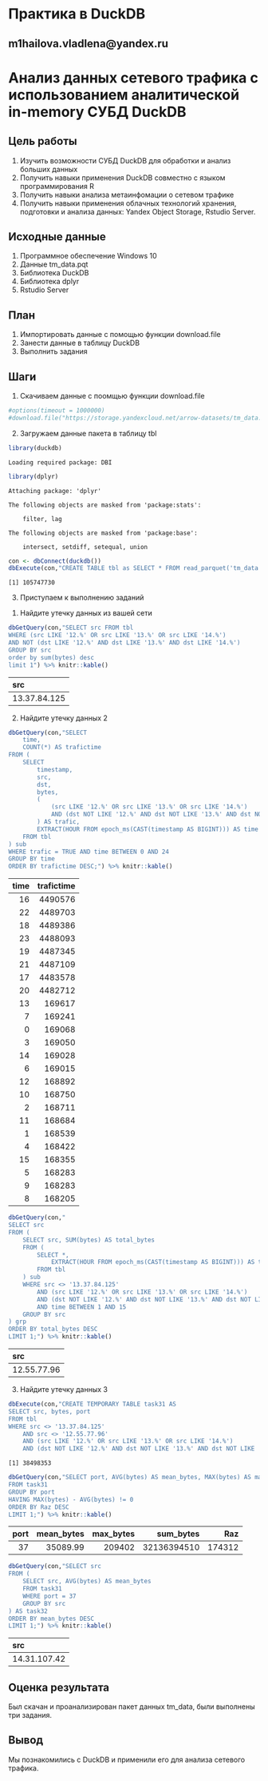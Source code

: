 # Практика в DuckDB
## m1hailova.vladlena@yandex.ru

# Анализ данных сетевого трафика с использованием аналитической in-memory СУБД DuckDB

## Цель работы

1.  Изучить возможности СУБД DuckDB для обработки и анализ больших
    данных
2.  Получить навыки применения DuckDB совместно с языком
    программирования R
3.  Получить навыки анализа метаинфомации о сетевом трафике
4.  Получить навыки применения облачных технологий хранения, подготовки
    и анализа данных: Yandex Object Storage, Rstudio Server.

## Исходные данные

1.  Программное обеспечение Windows 10
2.  Данные tm_data.pqt
3.  Библиотека DuckDB
4.  Библиотека dplyr
5.  Rstudio Server

## План

1.  Импортировать данные с помощью функции download.file
2.  Занести данные в таблицу DuckDB
3.  Выполнить задания

## Шаги

1.  Скачиваем данные с поомщью функции download.file

``` r
#options(timeout = 1000000)
#download.file("https://storage.yandexcloud.net/arrow-datasets/tm_data.pqt",destfile = "tm_data.pqt")
```

2.  Загружаем данные пакета в таблицу tbl

``` r
library(duckdb)
```

    Loading required package: DBI

``` r
library(dplyr)
```


    Attaching package: 'dplyr'

    The following objects are masked from 'package:stats':

        filter, lag

    The following objects are masked from 'package:base':

        intersect, setdiff, setequal, union

``` r
con <- dbConnect(duckdb())
dbExecute(con,"CREATE TABLE tbl as SELECT * FROM read_parquet('tm_data.pqt')")
```

    [1] 105747730

3.  Приступаем к выполнению заданий

<!-- -->

1.  Найдите утечку данных из вашей сети

``` r
dbGetQuery(con,"SELECT src FROM tbl
WHERE (src LIKE '12.%' OR src LIKE '13.%' OR src LIKE '14.%') 
AND NOT (dst LIKE '12.%' AND dst LIKE '13.%' AND dst LIKE '14.%')
GROUP BY src
order by sum(bytes) desc
limit 1") %>% knitr::kable()
```

<table>
<thead>
<tr class="header">
<th style="text-align: left;">src</th>
</tr>
</thead>
<tbody>
<tr class="odd">
<td style="text-align: left;">13.37.84.125</td>
</tr>
</tbody>
</table>

2.  Найдите утечку данных 2

``` r
dbGetQuery(con,"SELECT 
    time,
    COUNT(*) AS trafictime
FROM (
    SELECT 
        timestamp,
        src,
        dst,
        bytes,
        (
            (src LIKE '12.%' OR src LIKE '13.%' OR src LIKE '14.%')
            AND (dst NOT LIKE '12.%' AND dst NOT LIKE '13.%' AND dst NOT LIKE '14.%')
        ) AS trafic,
        EXTRACT(HOUR FROM epoch_ms(CAST(timestamp AS BIGINT))) AS time
    FROM tbl
) sub
WHERE trafic = TRUE AND time BETWEEN 0 AND 24
GROUP BY time
ORDER BY trafictime DESC;") %>% knitr::kable()
```

<table>
<thead>
<tr class="header">
<th style="text-align: right;">time</th>
<th style="text-align: right;">trafictime</th>
</tr>
</thead>
<tbody>
<tr class="odd">
<td style="text-align: right;">16</td>
<td style="text-align: right;">4490576</td>
</tr>
<tr class="even">
<td style="text-align: right;">22</td>
<td style="text-align: right;">4489703</td>
</tr>
<tr class="odd">
<td style="text-align: right;">18</td>
<td style="text-align: right;">4489386</td>
</tr>
<tr class="even">
<td style="text-align: right;">23</td>
<td style="text-align: right;">4488093</td>
</tr>
<tr class="odd">
<td style="text-align: right;">19</td>
<td style="text-align: right;">4487345</td>
</tr>
<tr class="even">
<td style="text-align: right;">21</td>
<td style="text-align: right;">4487109</td>
</tr>
<tr class="odd">
<td style="text-align: right;">17</td>
<td style="text-align: right;">4483578</td>
</tr>
<tr class="even">
<td style="text-align: right;">20</td>
<td style="text-align: right;">4482712</td>
</tr>
<tr class="odd">
<td style="text-align: right;">13</td>
<td style="text-align: right;">169617</td>
</tr>
<tr class="even">
<td style="text-align: right;">7</td>
<td style="text-align: right;">169241</td>
</tr>
<tr class="odd">
<td style="text-align: right;">0</td>
<td style="text-align: right;">169068</td>
</tr>
<tr class="even">
<td style="text-align: right;">3</td>
<td style="text-align: right;">169050</td>
</tr>
<tr class="odd">
<td style="text-align: right;">14</td>
<td style="text-align: right;">169028</td>
</tr>
<tr class="even">
<td style="text-align: right;">6</td>
<td style="text-align: right;">169015</td>
</tr>
<tr class="odd">
<td style="text-align: right;">12</td>
<td style="text-align: right;">168892</td>
</tr>
<tr class="even">
<td style="text-align: right;">10</td>
<td style="text-align: right;">168750</td>
</tr>
<tr class="odd">
<td style="text-align: right;">2</td>
<td style="text-align: right;">168711</td>
</tr>
<tr class="even">
<td style="text-align: right;">11</td>
<td style="text-align: right;">168684</td>
</tr>
<tr class="odd">
<td style="text-align: right;">1</td>
<td style="text-align: right;">168539</td>
</tr>
<tr class="even">
<td style="text-align: right;">4</td>
<td style="text-align: right;">168422</td>
</tr>
<tr class="odd">
<td style="text-align: right;">15</td>
<td style="text-align: right;">168355</td>
</tr>
<tr class="even">
<td style="text-align: right;">5</td>
<td style="text-align: right;">168283</td>
</tr>
<tr class="odd">
<td style="text-align: right;">9</td>
<td style="text-align: right;">168283</td>
</tr>
<tr class="even">
<td style="text-align: right;">8</td>
<td style="text-align: right;">168205</td>
</tr>
</tbody>
</table>

``` r
dbGetQuery(con,"
SELECT src
FROM (
    SELECT src, SUM(bytes) AS total_bytes
    FROM (
        SELECT *,
            EXTRACT(HOUR FROM epoch_ms(CAST(timestamp AS BIGINT))) AS time
        FROM tbl
    ) sub
    WHERE src <> '13.37.84.125'
        AND (src LIKE '12.%' OR src LIKE '13.%' OR src LIKE '14.%')
        AND (dst NOT LIKE '12.%' AND dst NOT LIKE '13.%' AND dst NOT LIKE '14.%')
        AND time BETWEEN 1 AND 15
    GROUP BY src
) grp
ORDER BY total_bytes DESC
LIMIT 1;") %>% knitr::kable()
```

<table>
<thead>
<tr class="header">
<th style="text-align: left;">src</th>
</tr>
</thead>
<tbody>
<tr class="odd">
<td style="text-align: left;">12.55.77.96</td>
</tr>
</tbody>
</table>

3.  Найдите утечку данных 3

``` r
dbExecute(con,"CREATE TEMPORARY TABLE task31 AS
SELECT src, bytes, port
FROM tbl
WHERE src <> '13.37.84.125'
    AND src <> '12.55.77.96'
    AND (src LIKE '12.%' OR src LIKE '13.%' OR src LIKE '14.%')
    AND (dst NOT LIKE '12.%' AND dst NOT LIKE '13.%' AND dst NOT LIKE '14.%');")
```

    [1] 38498353

``` r
dbGetQuery(con,"SELECT port, AVG(bytes) AS mean_bytes, MAX(bytes) AS max_bytes, SUM(bytes) AS sum_bytes, MAX(bytes) - AVG(bytes) AS Raz
FROM task31
GROUP BY port
HAVING MAX(bytes) - AVG(bytes) != 0
ORDER BY Raz DESC
LIMIT 1;") %>% knitr::kable()
```

<table>
<thead>
<tr class="header">
<th style="text-align: right;">port</th>
<th style="text-align: right;">mean_bytes</th>
<th style="text-align: right;">max_bytes</th>
<th style="text-align: right;">sum_bytes</th>
<th style="text-align: right;">Raz</th>
</tr>
</thead>
<tbody>
<tr class="odd">
<td style="text-align: right;">37</td>
<td style="text-align: right;">35089.99</td>
<td style="text-align: right;">209402</td>
<td style="text-align: right;">32136394510</td>
<td style="text-align: right;">174312</td>
</tr>
</tbody>
</table>

``` r
dbGetQuery(con,"SELECT src
FROM (
    SELECT src, AVG(bytes) AS mean_bytes
    FROM task31
    WHERE port = 37
    GROUP BY src
) AS task32
ORDER BY mean_bytes DESC
LIMIT 1;") %>% knitr::kable()
```

<table>
<thead>
<tr class="header">
<th style="text-align: left;">src</th>
</tr>
</thead>
<tbody>
<tr class="odd">
<td style="text-align: left;">14.31.107.42</td>
</tr>
</tbody>
</table>

## Оценка результата

Был скачан и проанализирован пакет данных tm_data, были выполнены три
задания.

## Вывод

Мы познакомились с DuckDB и применили его для анализа сетевого трафика.